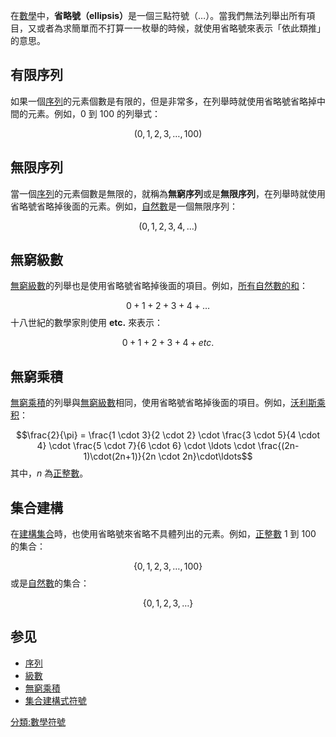 在[[數學|數學]]中，'''省略號（ellipsis）'''是一個三點符號（<math>\ldots</math>）。當我們無法列舉出所有項目，又或者為求簡單而不打算一一枚舉的時候，就使用省略號來表示「依此類推」的意思。
{{TOC limit}}
== 有限序列 ==
如果一個[[序列|序列]]的元素個數是有限的，但是非常多，在列舉時就使用省略號省略掉中間的元素。例如，0 到 100 的列舉式：
:<math>( 0, 1, 2, 3, \ldots, 100)</math>
== 無限序列 ==
當一個[[序列|序列]]的元素個數是無限的，就稱為'''無窮序列'''或是'''無限序列'''，在列舉時就使用省略號省略掉後面的元素。例如，[[自然數|自然數]]是一個無限序列：
:<math>(0,1,2,3,4,\ldots)</math>
== 無窮級數 ==
[[無窮級數|無窮級數]]的列舉也是使用省略號省略掉後面的項目。例如，[[1_+_2_+_3_+_4_+_…|所有自然數的和]]：
:<math>0+1+2+3+4+\ldots</math>
十八世紀的數學家則使用 '''etc.''' 來表示：
:<math>0+1+2+3+4+etc.</math>
== 無窮乘積 ==
[[無窮乘積|無窮乘積]]的列舉與[[無窮級數|無窮級數]]相同，使用省略號省略掉後面的項目。例如，[[沃利斯乘积|沃利斯乘积]]：
:<math> 
\frac{2}{\pi} = \frac{1 \cdot 3}{2 \cdot 2} \cdot \frac{3 \cdot 5}{4 \cdot 4} \cdot \frac{5 \cdot 7}{6 \cdot 6} \cdot \ldots \cdot \frac{(2n-1)\cdot(2n+1)}{2n \cdot 2n}\cdot\ldots</math>
其中，<math>n</math> 為[[正整數|正整數]]。
==集合建構==
在[[集合建構式符號|建構集合]]時，也使用省略號來省略不具體列出的元素。例如，[[正整數|正整數]] 1 到 100 的集合：
:<math>\{ 0, 1, 2, 3, \ldots , 100 \}</math>
或是[[自然數|自然數]]的集合：
:<math>\{ 0, 1, 2, 3, \ldots \}</math>

== 参见 ==
* [[序列|序列]]
* [[級數|級數]]
* [[無窮乘積|無窮乘積]]
* [[集合建構式符號|集合建構式符號]]

[[分類:數學符號|分類:數學符號]]